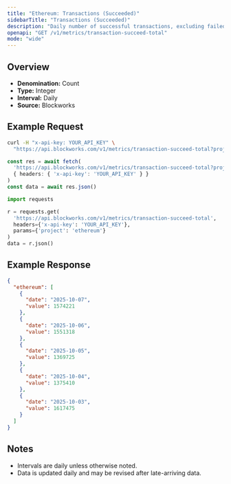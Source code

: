 ```yaml
---
title: "Ethereum: Transactions (Succeeded)"
sidebarTitle: "Transactions (Succeeded)"
description: "Daily number of successful transactions, excluding failed transactions."
openapi: "GET /v1/metrics/transaction-succeed-total"
mode: "wide"
---
```


## Overview

- **Denomination:** Count
- **Type:** Integer
- **Interval:** Daily
- **Source:** Blockworks

## Example Request

<CodeGroup>

```bash cURL
curl -H "x-api-key: YOUR_API_KEY" \
  "https://api.blockworks.com/v1/metrics/transaction-succeed-total?project=ethereum"
```

```typescript TypeScript
const res = await fetch(
  'https://api.blockworks.com/v1/metrics/transaction-succeed-total?project=ethereum',
  { headers: { 'x-api-key': 'YOUR_API_KEY' } }
)
const data = await res.json()
```

```python Python
import requests

r = requests.get(
  'https://api.blockworks.com/v1/metrics/transaction-succeed-total',
  headers={'x-api-key': 'YOUR_API_KEY'},
  params={'project': 'ethereum'}
)
data = r.json()
```

</CodeGroup>

## Example Response

```json
{
  "ethereum": [
    {
      "date": "2025-10-07",
      "value": 1574221
    },
    {
      "date": "2025-10-06",
      "value": 1551318
    },
    {
      "date": "2025-10-05",
      "value": 1369725
    },
    {
      "date": "2025-10-04",
      "value": 1375410
    },
    {
      "date": "2025-10-03",
      "value": 1617475
    }
  ]
}
```

## Notes
- Intervals are daily unless otherwise noted.
- Data is updated daily and may be revised after late-arriving data.